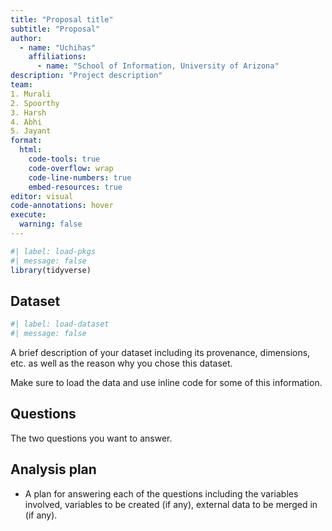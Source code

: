 ```yaml
---
title: "Proposal title"
subtitle: "Proposal"
author: 
  - name: "Uchihas"
    affiliations:
      - name: "School of Information, University of Arizona"
description: "Project description"
team: 
1. Murali
2. Spoorthy
3. Harsh
4. Abhi
5. Jayant
format:
  html:
    code-tools: true
    code-overflow: wrap
    code-line-numbers: true
    embed-resources: true
editor: visual
code-annotations: hover
execute:
  warning: false
---
```


```r
#| label: load-pkgs
#| message: false
library(tidyverse)
```

## Dataset

```r
#| label: load-dataset
#| message: false
```

A brief description of your dataset including its provenance, dimensions, etc. as well as the reason why you chose this dataset.

Make sure to load the data and use inline code for some of this information.

## Questions

The two questions you want to answer.

## Analysis plan

-   A plan for answering each of the questions including the variables involved, variables to be created (if any), external data to be merged in (if any).
